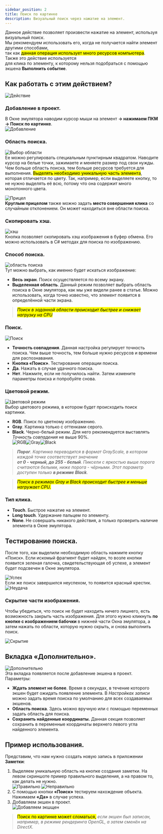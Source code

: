 ```yaml
---
sidebar_position: 2
title: Поиск по картинке
description: Визуальный поиск через нажатие на элемент.
---
```


Данное действие позволяет произвести нажатие на элемент, используя визуальный поиск.  
Мы рекомендуем использовать его, когда не получается найти элемент другими способами,  
так как <mark>данная операция использует много ресурсов компьютера</mark>. Также это действие используется  
для клика по элементу, к которому нельзя подобраться с помощью экшена **Выполнить событие**. 

## Как работать с этим действием?  
![Действие](./assets/SearchByPic/SearchByPic_pic1.png)  
### Добавление в проект.  
В Окне эмулятора наводим курсор мыши на элемент **→ нажимаем ПКМ → Поиск по картинке**.  
![Добавление](./assets/SearchByPic/SearchByPic_pic2.png)  
### Область поиска.  
![Выбор области](./assets/SearchByPic/SearchByPic_pic3.png)  
Ее можно регулировать специальным пунктирным квадратом. Наводите курсор на белые точки, зажимаете и меняете размер под свои нужды. Чем больше область поиска, тем больше ресурсов требуется для выполнения. <mark>Выделять необходимо уникальную часть элемента</mark>, которая отличается по цвету. Так, например, если выделяете кнопку, то не нужно выделять её всю, потому что она содержит много монотонного цвета.  

![Прицел](./assets/SearchByPic/SearchByPic_pic4.png)  
**Круглым прицелом** также можно задать **место совершения клика** со случайным отклонением. Он может находиться вне области поиска.    
### Скопировать хэш.  
![хэш](./assets/SearchByPic/SearchByPic_pic5.png)   
Кнопка позволяет скопировать хэш изображения в буфер обмена. Его можно использовать в C# методах для поиска по изображению.  
### Способ поиска.  
![область поиска](./assets/SearchByPic/SearchByPic_pic6.png)   
Тут можно выбрать, как именно будет искаться изображение:  
- **Весь экран**. Поиск осуществляется по всему экрану.  
- **Выделенная область**. Данный режим позволяет выбрать область поиска в Окне эмулятора, как мы уже видели ранее в статье. Можно использовать, когда точно известно, что элемент появится в определённой части экрана.  
> <mark>*Поиск в заданной области происходит быстрее и снижает нагрузку на CPU*</mark>  
### Поиск.  
![Поиск](./assets/SearchByPic/SearchByPic_pic7.png)  
- **Точность совпадения**. Данная настройка регулирует точность поиска. Чем выше точность, тем больше нужно ресурсов и времени для распознавания.  
- **Кнопка «Поиск»**. Тестирование операции поиска.  
- **Да**. Нажать в случае удачного поиска.  
- **Нет**. Нажмите, если не получилось найти. Затем измените параметры поиска и попробуйте снова.  
 ### Цветовой режим.  
 ![Цветовой режим](./assets/SearchByPic/SearchByPic_pic8.png)  
 Выбор цветового режима, в котором будет происходить поиск картинки.  
 - **RGB**. Поиск по цветному изображению.    
 - **Gray**. Картинка только с оттенками серого.    
 - **Black**. Черно-белый режим. Для него рекомендуется выставлять *Точность совпадения* не выше 90%.  
  ![RGB](./assets/SearchByPic/SearchByPic_pic9.png)![Gray](./assets/SearchByPic/SearchByPic_pic10.png)![Black](./assets/SearchByPic/SearchByPic_pic11.png)  
 > ***Порог**. Картинка переводится в формат GrayScale, в котором каждой точке соответствует значение    
 **от 0 - черный, до 255 - белый**. Пиксели с яркостью выше порога считаются белыми, ниже порога - чёрными. Этот параметр доступен только **в режиме Black**.*    
 
 > <mark> *Поиск в режимах Gray и Black происходит быстрее и меньше нагружает CPU.*</mark>  
  ### Тип клика.  
  - **Touch**. Быстрое нажатие на элемент.  
  - **Long touch**. Удержание пальцем по элементу.   
  - **None**. Не совершать никакого действия, а только проверить наличие элемента в Окне эмулятора.  
## Тестирование поиска.  
 После того, как выделили необходимую область нажмите кнопку «Поиск». Если искомый фрагмент будет найден, то возле кнопки появится зеленая галочка, свидетельствующая об успехе, а элемент будет подсвечен в Окне эмулятора.  

![Успех](./assets/SearchByPic/SearchByPic_pic12.png)  
 Если же поиск завершился неуспехом, то появится красный крестик.  
![Неудача](./assets/SearchByPic/SearchByPic_pic13.png)  
 ### Скрытие части изображения.  
 Чтобы убедиться, что поиск не будет находить ничего лишнего, есть возможность закрыть часть изображения. Для этого нужно кликнуть **по кнопке с изображением бабочки** в нижней части Окна эмулятора, а затем нажать по области, которую нужно скрыть, и снова выполнить поиск.  
 
 ![Скрытие](./assets/SearchByPic/SearchByPic_pic14.gif) 
## Вкладка «Дополнительно».  
![Дополнительно](./assets/SearchByPic/SearchByPic_pic15.png)  
Эта вкладка появляется после добавление экшена в проект. Параметры:  
- **Ждать элемент не более**. Время в секундах, в течение которого экшен будет ожидать появление элемента. В *Настройках записи* можно задать время поиска по умолчанию для всех создаваемых экшенов.  
- **Область поиска**. Здесь можно вручную или с помощью переменных задать область для поиска.  
- **Сохранить найденные координаты.** Данная секция позволяет сохранить в переменные координаты верхнего левого угла найденного элемента.  
## Пример использования.  
Представим, что нам нужно создать новую запись в приложении **Заметки**:    
1. Выделяем уникальную область на кнопке создания заметки. На левом скриншоте пример правильного выделения, а на правом то, как делать не нужно.    
![Правильно](./assets/SearchByPic/SearchByPic_pic16.png) ![Неправильно](./assets/SearchByPic/SearchByPic_pic17.png)  
2. С помощью кнопки **«Поиск»** тестируем нахождение объекта. Нажимаем **«Да»** в случае успеха.  
3. Добавляем экшен в проект.  
![Добавляем экшщен](./assets/SearchByPic/SearchByPic_pic18.png)  

> <mark> Поиск по картинке может сломаться,</mark> *если экшен был записан, например, в режиме рендеринга OpenGL, а затем сменён на DirectX.* 



  
